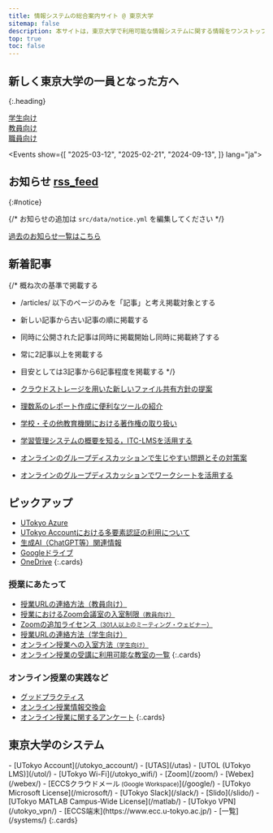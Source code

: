 ```yaml
---
title: 情報システムの総合案内サイト @ 東京大学
sitemap: false
description: 本サイトは，東京大学で利用可能な情報システムに関する情報をワンストップで得られることを目指すサイトです．
top: true
toc: false
---
```




<Emergency />

## 新しく東京大学の一員となった方へ
{:.heading}

<div class="largecards">
  <div class="largecards__card">
    <a href="/oc/"><FontAwesomeIcon icon={faPen} /><span>学生向け</span></a>
  </div>
  <div class="largecards__card">
    <a href="/faculty_members/"><FontAwesomeIcon icon={faUserGraduate} /><span>教員向け</span></a>
  </div>
  <div class="largecards__card">
    <a href="/staff_members/"><FontAwesomeIcon icon={faIdCardAlt} /><span>職員向け</span></a>
  </div>
</div>

<Events show={[
  "2025-03-12",
  "2025-02-21",
  "2024-09-13",
]} lang="ja">
</Events>

<div class="container">
<div class="container__column">

## お知らせ <a href="/notice/rss" class="rss_icon" title="RSS">rss_feed</a>
{:#notice}

{/* お知らせの追加は `src/data/notice.yml` を編集してください */}

<Notice lang="ja" strip localize />

[過去のお知らせ一覧はこちら](/notice/)

## 新着記事

{/*
  概ね次の基準で掲載する
  - /articles/ 以下のページのみを「記事」と考え掲載対象とする
  - 新しい記事から古い記事の順に掲載する
  - 同時に公開された記事は同時に掲載開始し同時に掲載終了する
  - 常に2記事以上を掲載する
  - 目安としては3記事から6記事程度を掲載する
*/}

- [クラウドストレージを用いた新しいファイル共有方針の提案](/articles/share-policy/)
- [理数系のレポート作成に便利なツールの紹介](/articles/paper-writing/)
- [学校・その他教育機関における著作権の取り扱い](/articles/copyright/)
- [学習管理システムの概要を知る，ITC-LMSを活用する](/articles/itc-lms/)
- [オンラインのグループディスカッションで生じやすい問題とその対策案](/articles/group-discussion/)
- [オンラインのグループディスカッションでワークシートを活用する](/articles/group-discussion-worksheet/)

</div>
<div class="container__column">

## ピックアップ

- [UTokyo Azure](/research_computing/utokyo_azure)
- [UTokyo Accountにおける多要素認証の利用について](/utokyo_account/mfa)
- [生成AI（ChatGPT等）関連情報](/online/topics/generative-ai)
- [Googleドライブ](/google/drive/)
- [OneDrive](/microsoft/onedrive/)
{:.cards}

### 授業にあたって
- [授業URLの連絡方法（教員向け）](/faculty_members/url)
- [授業におけるZoom会議室の入室制限<small>（教員向け）</small>](/faculty_members/zoom_access_control)
- [Zoomの追加ライセンス<small>（301人以上のミーティング・ウェビナー）</small>](/zoom/license)
- [授業URLの連絡方法（学生向け）](/oc/url)
- [オンライン授業への入室方法<small>（学生向け）</small>](/oc/join)
- [オンライン授業の受講に利用可能な教室の一覧](/oc/rooms)
{:.cards}

### オンライン授業の実践など

- [グッドプラクティス](/good-practice/)
- [オンライン授業情報交換会](/events/luncheon/)
- [オンライン授業に関するアンケート](/questionnaire/)
{:.cards}

</div>
</div>

## 東京大学のシステム

<div class="top__systems">
  - [UTokyo Account](/utokyo_account/)
  - [UTAS](/utas)
  - [UTOL (UTokyo LMS)](/utol/)
  - [UTokyo Wi-Fi](/utokyo_wifi/)
  - [Zoom](/zoom/)
  - [Webex](/webex/)
  - [ECCSクラウドメール<small> (Google Workspace)</small>](/google/)
  - [UTokyo Microsoft License](/microsoft/)
  - [UTokyo Slack](/slack/)
  - [Slido](/slido/)
  - [UTokyo MATLAB Campus-Wide License](/matlab/)
  - [UTokyo VPN](/utokyo_vpn/)
  - [ECCS端末](https://www.ecc.u-tokyo.ac.jp/)
  - [一覧](/systems/)
  {:.cards}
</div>
